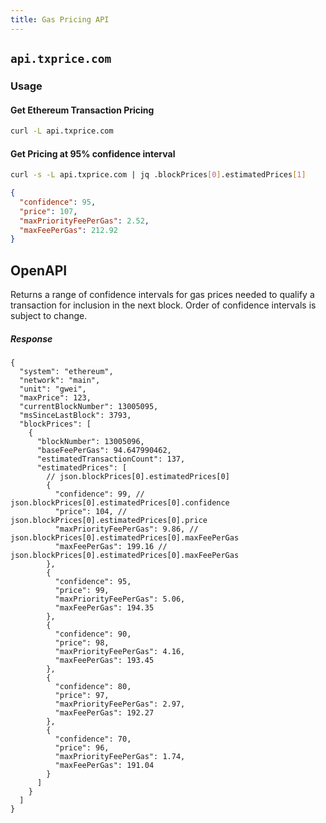 ```yaml
---
title: Gas Pricing API
---
```


## `api.txprice.com`

### Usage

#### Get Ethereum Transaction Pricing

```bash
curl -L api.txprice.com
```

#### Get Pricing at 95% confidence interval

```bash
curl -s -L api.txprice.com | jq .blockPrices[0].estimatedPrices[1]
```

```json
{
  "confidence": 95,
  "price": 107,
  "maxPriorityFeePerGas": 2.52,
  "maxFeePerGas": 212.92
}
```

## OpenAPI

Returns a range of confidence intervals for gas prices needed to qualify a
transaction for inclusion in the next block. Order of confidence intervals is
subject to change.

##### Response

```jsonc
{
  "system": "ethereum",
  "network": "main",
  "unit": "gwei",
  "maxPrice": 123,
  "currentBlockNumber": 13005095,
  "msSinceLastBlock": 3793,
  "blockPrices": [
    {
      "blockNumber": 13005096,
      "baseFeePerGas": 94.647990462,
      "estimatedTransactionCount": 137,
      "estimatedPrices": [
        // json.blockPrices[0].estimatedPrices[0]
        {
          "confidence": 99, // json.blockPrices[0].estimatedPrices[0].confidence
          "price": 104, // json.blockPrices[0].estimatedPrices[0].price
          "maxPriorityFeePerGas": 9.86, // json.blockPrices[0].estimatedPrices[0].maxFeePerGas
          "maxFeePerGas": 199.16 // json.blockPrices[0].estimatedPrices[0].maxFeePerGas
        },
        {
          "confidence": 95,
          "price": 99,
          "maxPriorityFeePerGas": 5.06,
          "maxFeePerGas": 194.35
        },
        {
          "confidence": 90,
          "price": 98,
          "maxPriorityFeePerGas": 4.16,
          "maxFeePerGas": 193.45
        },
        {
          "confidence": 80,
          "price": 97,
          "maxPriorityFeePerGas": 2.97,
          "maxFeePerGas": 192.27
        },
        {
          "confidence": 70,
          "price": 96,
          "maxPriorityFeePerGas": 1.74,
          "maxFeePerGas": 191.04
        }
      ]
    }
  ]
}
```
